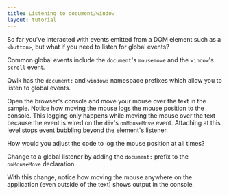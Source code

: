 ```yaml
---
title: Listening to document/window
layout: tutorial
---
```


So far you've interacted with events emitted from a DOM element such as a `<button>`, but what if you need to listen for global events?

Common global events include the `document`'s `mousemove` and the `window`'s `scroll` event.

Qwik has the `document:` and `window:` namespace prefixes which allow you to listen to global events.

Open the browser's console and move your mouse over the text in the sample. Notice how moving the mouse logs the mouse position to the console. This logging only happens while moving the mouse over the text because the event is wired on the `div`'s `onMouseMove` event. Attaching at this level stops event bubbling beyond the element's listener.

How would you adjust the code to log the mouse position at all times?

Change to a global listener by adding the `document:` prefix to the `onMouseMove` declaration.

With this change, notice how moving the mouse anywhere on the application (even outside of the text) shows output in the console.

